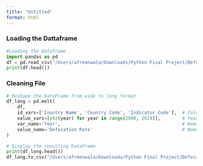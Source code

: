 ```yaml
---
title: "Untitled"
format: html
---
```



### Loading the Dattaframe
```python
#Loading the Dataframe
import pandas as pd
df = pd.read_csv("/Users/afreenwala/Downloads/Python Final Project/Defecation_Raw Data/API_SH.STA.ODFC.ZS_DS2_en_csv_v2_8972.csv")
print(df.head()) 
```

### Cleaning File
```python
# Reshape the DataFrame from wide to long format
df_long = pd.melt(
    df,
    id_vars=['Country Name', 'Country Code', 'Indicator Code'],  # Columns to keep as is
    value_vars=[str(year) for year in range(2000, 2024)],        # Year columns to unpivot
    var_name='Year',                                             # Name of the new "Year" column
    value_name='Defecation Rate'                                 # Name of the new data column
)

# Display the resulting DataFrame
print(df_long.head())
df_long.to_csv("/Users/afreenwala/Downloads/Python Final Project/Defecation_Raw Data/reshaped_data.csv", index=False)
```





